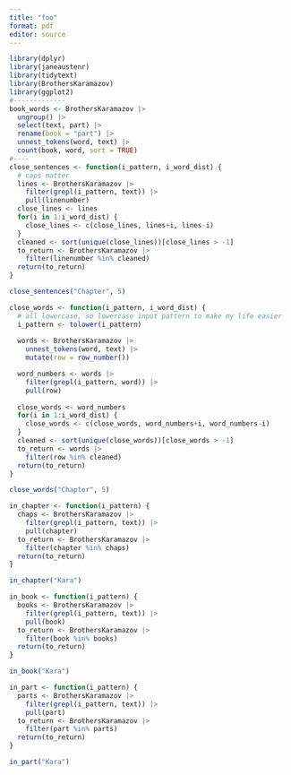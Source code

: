 ```yaml
---
title: "foo"
format: pdf
editor: source
---
```


```r
library(dplyr)
library(janeaustenr)
library(tidytext)
library(BrothersKaramazov)
library(ggplot2)
#-------------
book_words <- BrothersKaramazov |>
  ungroup() |>
  select(text, part) |>
  rename(book = "part") |>
  unnest_tokens(word, text) |>
  count(book, word, sort = TRUE)
#----
close_sentences <- function(i_pattern, i_word_dist) {
  # caps matter
  lines <- BrothersKaramazov |>
    filter(grepl(i_pattern, text)) |>
    pull(linenumber)
  close_lines <- lines
  for(i in 1:i_word_dist) {
    close_lines <- c(close_lines, lines+i, lines-i)
  }
  cleaned <- sort(unique(close_lines))[close_lines > -1]
  to_return <- BrothersKaramazov |>
    filter(linenumber %in% cleaned)
  return(to_return)
}

close_sentences("Chapter", 5)

close_words <- function(i_pattern, i_word_dist) {
  # all lowercase, so lowercase input pattern to make my life easier
  i_pattern <- tolower(i_pattern)
  
  words <- BrothersKaramazov |>
    unnest_tokens(word, text) |>
    mutate(row = row_number())

  word_numbers <- words |>
    filter(grepl(i_pattern, word)) |>
    pull(row)
  
  close_words <- word_numbers
  for(i in 1:i_word_dist) {
    close_words <- c(close_words, word_numbers+i, word_numbers-i)
  }
  cleaned <- sort(unique(close_words))[close_words > -1]
  to_return <- words |>
    filter(row %in% cleaned)
  return(to_return)
}

close_words("Chapter", 5)

in_chapter <- function(i_pattern) {
  chaps <- BrothersKaramazov |>
    filter(grepl(i_pattern, text)) |>
    pull(chapter)
  to_return <- BrothersKaramazov |>
    filter(chapter %in% chaps)
  return(to_return)
}

in_chapter("Kara")

in_book <- function(i_pattern) {
  books <- BrothersKaramazov |>
    filter(grepl(i_pattern, text)) |>
    pull(book)
  to_return <- BrothersKaramazov |>
    filter(book %in% books)
  return(to_return)
}

in_book("Kara")

in_part <- function(i_pattern) {
  parts <- BrothersKaramazov |>
    filter(grepl(i_pattern, text)) |>
    pull(part)
  to_return <- BrothersKaramazov |>
    filter(part %in% parts)
  return(to_return)
}

in_part("Kara")
```



